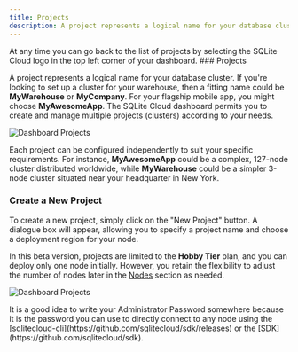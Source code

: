 ```yaml
---
title: Projects
description: A project represents a logical name for your database cluster. For your flagship mobile app, you might choose MyAwesomeApp.
---
```



<Callout type="note" title="Projects List">
At any time you can go back to the list of projects by selecting the SQLite Cloud logo in the top left corner of your dashboard.
</Callout>
### Projects

A project represents a logical name for your database cluster. If you're looking to set up a cluster for your warehouse, then a fitting name could be **MyWarehouse** or **MyCompany**. For your flagship mobile app, you might choose **MyAwesomeApp**. The SQLite Cloud dashboard permits you to create and manage multiple projects (clusters) according to your needs.

![Dashboard Projects](@docs-website-assets/introduction/dashboard_project.png)

Each project can be configured independently to suit your specific requirements. For instance, **MyAwesomeApp** could be a complex, 127-node cluster distributed worldwide, while **MyWarehouse** could be a simpler 3-node cluster situated near your headquarter in New York.

### Create a New Project

To create a new project, simply click on the "New Project" button. A dialogue box will appear, allowing you to specify a project name and choose a deployment region for your node.

In this beta version, projects are limited to the **Hobby Tier** plan, and you can deploy only one node initially. However, you retain the flexibility to adjust the number of nodes later in the [Nodes](/docs/introduction/nodes) section as needed.

![Dashboard Projects](@docs-website-assets/introduction/dashboard_create_project.png)

<Callout type="warning" title="Administrator Password">
It is a good idea to write your Administrator Password somewhere because it is the password you can use to directly connect to any node using the  [sqlitecloud-cli](https://github.com/sqlitecloud/sdk/releases) or the [SDK](https://github.com/sqlitecloud/sdk).
</Callout>